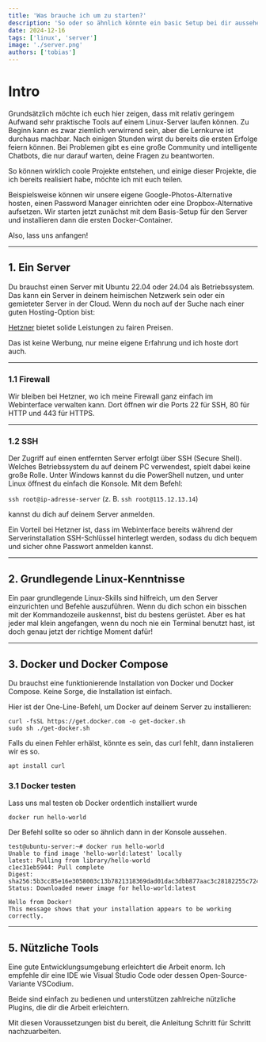 ```yaml
---
title: 'Was brauche ich um zu starten?'
description: 'So oder so ähnlich könnte ein basic Setup bei dir aussehen.'
date: 2024-12-16
tags: ['linux', 'server']
image: './server.png'
authors: ['tobias']
---
```


# Intro

Grundsätzlich möchte ich euch hier zeigen, dass mit relativ geringem Aufwand sehr praktische Tools auf einem Linux-Server laufen können. Zu Beginn kann es zwar ziemlich verwirrend sein, aber die Lernkurve ist durchaus machbar. Nach einigen Stunden wirst du bereits die ersten Erfolge feiern können. Bei Problemen gibt es eine große Community und intelligente Chatbots, die nur darauf warten, deine Fragen zu beantworten.

So können wirklich coole Projekte entstehen, und einige dieser Projekte, die ich bereits realisiert habe, möchte ich mit euch teilen.

Beispielsweise können wir unsere eigene Google-Photos-Alternative hosten, einen Password Manager einrichten oder eine Dropbox-Alternative aufsetzen.
Wir starten jetzt zunächst mit dem Basis-Setup für den Server und installieren dann die ersten Docker-Container.

Also, lass uns anfangen!

---

## 1. Ein Server

Du brauchst einen Server mit Ubuntu 22.04 oder 24.04 als Betriebssystem. 
Das kann ein Server in deinem heimischen Netzwerk sein oder ein gemieteter Server in der Cloud. 
Wenn du noch auf der Suche nach einer guten Hosting-Option bist: 

[Hetzner](https://www.hetzner.com/) bietet solide Leistungen zu fairen Preisen. 

Das ist keine Werbung, nur meine eigene Erfahrung und ich hoste dort auch.

---

### 1.1 Firewall

Wir bleiben bei Hetzner, wo ich meine Firewall ganz einfach im Webinterface verwalten kann. Dort öffnen wir die Ports 22 für SSH, 80 für HTTP und 443 für HTTPS.

---

### 1.2 SSH

Der Zugriff auf einen entfernten Server erfolgt über SSH (Secure Shell). Welches Betriebssystem du auf deinem PC verwendest, spielt dabei keine große Rolle. Unter Windows kannst du die PowerShell nutzen, und unter Linux öffnest du einfach die Konsole. Mit dem Befehl:

`ssh root@ip-adresse-server` (z. B. `ssh root@115.12.13.14`)

kannst du dich auf deinem Server anmelden.

Ein Vorteil bei Hetzner ist, dass im Webinterface bereits während der Serverinstallation SSH-Schlüssel hinterlegt werden, sodass du dich bequem und sicher ohne Passwort anmelden kannst.


---

## 2. Grundlegende Linux-Kenntnisse

Ein paar grundlegende Linux-Skills sind hilfreich, um den Server einzurichten und Befehle auszuführen. 
Wenn du dich schon ein bisschen mit der Kommandozeile auskennst, bist du bestens gerüstet.
Aber es hat jeder mal klein angefangen, wenn du noch nie ein Terminal benutzt hast, ist doch genau jetzt der richtige Moment dafür!

---

## 3. Docker und Docker Compose

Du brauchst eine funktionierende Installation von Docker und Docker Compose. 
Keine Sorge, die Installation ist einfach. 

Hier ist der One-Line-Befehl, um Docker auf deinem Server zu installieren:

```shell
curl -fsSL https://get.docker.com -o get-docker.sh
sudo sh ./get-docker.sh
```

Falls du einen Fehler erhälst, könnte es sein, das curl fehlt, dann instalieren wir es so.

```shell
apt install curl
```

### 3.1 Docker testen

Lass uns mal testen ob Docker ordentlich installiert wurde

```shell
docker run hello-world
```

Der Befehl sollte so oder so ähnlich dann in der Konsole aussehen.

```shell
test@ubuntu-server:~# docker run hello-world
Unable to find image 'hello-world:latest' locally
latest: Pulling from library/hello-world
c1ec31eb5944: Pull complete
Digest: sha256:5b3cc85e16e3058003c13b7821318369dad01dac3dbb877aac3c28182255c724
Status: Downloaded newer image for hello-world:latest

Hello from Docker!
This message shows that your installation appears to be working correctly.
```

---


## 5. Nützliche Tools

Eine gute Entwicklungsumgebung erleichtert die Arbeit enorm. 
Ich empfehle dir eine IDE wie Visual Studio Code oder dessen Open-Source-Variante VSCodium.

Beide sind einfach zu bedienen und unterstützen zahlreiche nützliche Plugins, die dir die Arbeit erleichtern.

Mit diesen Voraussetzungen bist du bereit, die Anleitung Schritt für Schritt nachzuarbeiten. 

